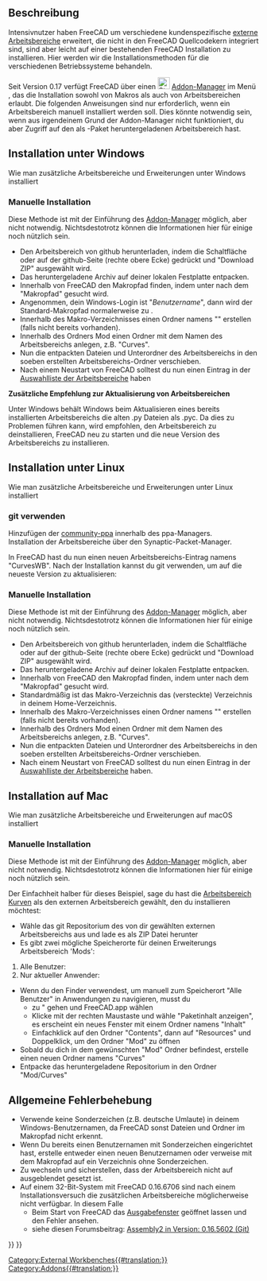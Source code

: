 <languages/>

{{TutorialInfo/de
|Topic=Programmierung
|Level=Mittelmäßiger Programmierer
|Time=15 Minuten
|FCVersion=Alle
|Author=[[User:R-Frank|r-frank]]
|Files=keine
}}

<span id="Description"></span>
==Beschreibung==

Intensivnutzer haben FreeCAD um verschiedene kundenspezifische [[external workbenches/de|externe Arbeitsbereiche]] erweitert, die nicht in den FreeCAD Quellcodekern integriert sind,
sind aber leicht auf einer bestehenden FreeCAD Installation zu installieren. Hier werden wir die Installationsmethoden für die verschiedenen Betriebssysteme behandeln.

{{Emphasis|Hinweis:}} Seit Version 0.17 verfügt FreeCAD über einen [[Image:Std_AddonMgr.svg|24px|link=Std_AddonMgr/de]] [[Std_AddonMgr/de|Addon-Manager]] im Menü {{MenuCommand|Werkzeuge → Addon-Manager}}, das die Installation sowohl von Makros als auch von Arbeitsbereichen erlaubt. Die folgenden Anweisungen sind nur erforderlich, wenn ein Arbeitsbereich manuell installiert werden soll. Dies könnte notwendig sein, wenn aus irgendeinem Grund der Addon-Manager nicht funktioniert, du aber Zugriff auf den als {{FileName|.zip}}-Paket heruntergeladenen Arbeitsbereich hast.

<div class="mw-collapsible mw-collapsed toccolours">

<span id="Installing_on_Windows"></span>
==Installation unter Windows==

Wie man zusätzliche Arbeitsbereiche und Erweiterungen unter Windows installiert
<div class="mw-collapsible-content">

<span id="Manual_Install"></span>
=== Manuelle Installation ===

{{Emphasis|Hinweis:}} Diese Methode ist mit der Einführung des [[Std_AddonMgr/de|Addon-Manager]] möglich, aber nicht notwendig. Nichtsdestotrotz können die Informationen hier für einige noch nützlich sein.

* Den Arbeitsbereich von github herunterladen, indem die Schaltfläche {{Button|Clone}} oder {{Button|Download}} auf der github-Seite (rechte obere Ecke) gedrückt und "Download ZIP" ausgewählt wird.
* Das heruntergeladene Archiv auf deiner lokalen Festplatte entpacken.
* Innerhalb von FreeCAD den Makropfad finden, indem unter {{MenuCommand|Bearbeiten → Einstellungen → Python→ Makro}} nach dem "Makropfad" gesucht wird.
* Angenommen, dein Windows-Login ist "''Benutzername''", dann wird der Standard-Makropfad {{FileName|%APPDATA%\FreeCAD\}} normalerweise zu {{FileName|C:\Users\''Benutzername''\Appdata\Roaming\FreeCAD}}.
* Innerhalb des Makro-Verzeichnisses einen Ordner namens "{{FileName|Mod}}"  erstellen (falls nicht bereits vorhanden). 
* Innerhalb des Ordners Mod einen Ordner mit dem Namen des Arbeitsbereichs anlegen, z.B. "Curves".
* Nun die entpackten Dateien und Unterordner des Arbeitsbereichs in den soeben erstellten Arbeitsbereichs-Ordner verschieben.
* Nach einem Neustart von FreeCAD solltest du nun einen Eintrag in der [[Std_Workbench/de|Auswahlliste der Arbeitsbereiche]] haben 

'''Zusätzliche Empfehlung zur Aktualisierung von Arbeitsbereichen'''

Unter Windows behält Windows beim Aktualisieren eines bereits installierten Arbeitsbereichs die alten .py Dateien als .pyc. Da dies zu Problemen führen kann, wird empfohlen, den Arbeitsbereich zu deinstallieren, FreeCAD neu zu starten und die neue Version des Arbeitsbereichs zu installieren.
</div> <!-- END of Windows section collapsible div. Please do not remove ---> 
</div> <!-- END of Windows section collapsible div. Please do not remove ---> 

<div class="mw-collapsible mw-collapsed toccolours">

<span id="Installing_on_Linux"></span>
==Installation unter Linux ==

Wie man zusätzliche Arbeitsbereiche und Erweiterungen unter Linux installiert
<div class="mw-collapsible-content">

<span id="Using_git"></span>
===git verwenden===

Hinzufügen der [https://launchpad.net/~freecad-community/+archive/ubuntu/ppa community-ppa] innerhalb des ppa-Managers.<br />
Installation der Arbeitsbereiche über den Synaptic-Packet-Manager.

{{Code|code=
$ sudo apt-get install git python-numpy python-pyside
$ mkdir ~/.FreeCAD/Mod
$ cd ~/.FreeCAD/Mod
$ git clone  https://github.com/tomate44/CurvesWB.git
}}

In FreeCAD hast du nun einen neuen Arbeitsbereichs-Eintrag namens "CurvesWB". Nach der Installation kannst du git verwenden, um auf die neueste Version zu aktualisieren:

{{Code|code=
$ cd ~/.FreeCAD/Mod/CurvesWB
$ git pull
$ rm *.pyc
}}

<span id="Manual_Installation"></span>
=== Manuelle Installation ===

{{Emphasis|Hinweis:}} Diese Methode ist mit der Einführung des [[Std_AddonMgr/de|Addon-Manager]] möglich, aber nicht notwendig. Nichtsdestotrotz können die Informationen hier für einige noch nützlich sein.

* Den Arbeitsbereich von github herunterladen, indem die Schaltfläche {{Button|Clone}} oder {{Button|Download}} auf der github-Seite (rechte obere Ecke) gedrückt und "Download ZIP" ausgewählt wird.
* Das heruntergeladene Archiv auf deiner lokalen Festplatte entpacken.
* Innerhalb von FreeCAD den Makropfad finden, indem unter {{MenuCommand|Bearbeiten → Einstellungen → Python→ Makro}} nach dem "Makropfad" gesucht wird.
* Standardmäßig ist das Makro-Verzeichnis das (versteckte) Verzeichnis {{MenuCommand|./.FreeCAD/}} in deinem Home-Verzeichnis.
* Innerhalb des Makro-Verzeichnisses einen Ordner namens "{{FileName|Mod}}"  erstellen (falls nicht bereits vorhanden).
* Innerhalb des Ordners Mod einen Ordner mit dem Namen des Arbeitsbereichs anlegen, z.B. "Curves".
* Nun die entpackten Dateien und Unterordner des Arbeitsbereichs in den soeben erstellten Arbeitsbereichs-Ordner verschieben.
* Nach einem Neustart von FreeCAD solltest du nun einen Eintrag in der [[Std_Workbench/de|Auswahlliste der Arbeitsbereiche]] haben. 

</div> <!-- END of Windows section collapsible div. Please do not remove ---> 
</div> <!-- END of Windows section collapsible div. Please do not remove ---> 

<div class="mw-collapsible mw-collapsed toccolours">
==Installation auf Mac==

Wie man zusätzliche Arbeitsbereiche und Erweiterungen auf macOS installiert
<div class="mw-collapsible-content">

<span id="Manual_Installation"></span>
=== Manuelle Installation ===

{{Emphasis|Hinweis:}} Diese Methode ist mit der Einführung des [[Std_AddonMgr/de|Addon-Manager]] möglich, aber nicht notwendig. Nichtsdestotrotz können die Informationen hier für einige noch nützlich sein.

Der Einfachheit halber für dieses Beispiel, sage du hast die [[Curves Workbench/de|Arbeitsbereich Kurven]] als den externen Arbeitsbereich gewählt, den du installieren möchtest:
* Wähle das git Repositorium des von dir gewählten externen Arbeitsbereichs aus und lade es als ZIP Datei herunter
* Es gibt zwei mögliche Speicherorte für deinen Erweiterungs Arbeitsbereich 'Mods':
# Alle Benutzer: {{FileName|/Applications/FreeCAD.app/Contents/Resources/Mod}}
# Nur aktueller Anwender: {{FileName|/Users/myusername/Library/Application Support/FreeCAD/Mod}}
* Wenn du den Finder verwendest, um manuell zum Speicherort "Alle Benutzer" in Anwendungen zu navigieren, musst du 
** zu {{FileName|/Applications}}" gehen und   FreeCAD.app wählen
** Klicke mit der rechten Maustaste und wähle  "Paketinhalt anzeigen", es erscheint ein neues Fenster mit einem Ordner namens "Inhalt"
** Einfachklick auf den Ordner "Contents", dann auf "Resources" und Doppelklick, um den Ordner "Mod" zu öffnen
* Sobald du dich in dem gewünschten "Mod" Ordner befindest, erstelle einen neuen Ordner namens "Curves"
* Entpacke das heruntergeladene Repositorium in den Ordner "Mod/Curves"
</div> <!-- END of Windows section collapsible div. Please do not remove ---> 
</div> <!-- END of Windows section collapsible div. Please do not remove ---> 

<span id="General_troubleshooting"></span>
==Allgemeine Fehlerbehebung==

<div class="mw-translate-fuzzy">
* Verwende keine Sonderzeichen (z.B. deutsche Umlaute) in deinem Windows-Benutzernamen, da FreeCAD sonst Dateien und Ordner im Makropfad nicht erkennt.
* Wenn Du bereits einen Benutzernamen mit Sonderzeichen eingerichtet hast, erstelle entweder einen neuen Benutzernamen oder verweise mit dem Makropfad auf ein Verzeichnis ohne Sonderzeichen.
* Zu {{MenuCommand|Bearbeiten → Einstellungen → Arbeitsbereiche}} wechseln und sicherstellen, dass der Arbeitsbereich nicht auf ausgeblendet gesetzt ist.
* Auf einem 32-Bit-System mit FreeCAD 0.16.6706 sind nach einem Installationsversuch die zusätzlichen Arbeitsbereiche möglicherweise nicht verfügbar. In diesem Falle
** Beim Start von FreeCAD das [[report_view/de|Ausgabefenster]] geöffnet lassen und den Fehler ansehen.
** siehe diesen Forumsbeitrag: [http://forum.freecadweb.org/viewtopic.php?t=12839#p102933 Assembly2 in Version: 0.16.5602 (Git)]
</div>


{{Userdocnavi{{#translation:}}}}
{{Powerdocnavi{{#translation:}}}}
[[Category:External Workbenches{{#translation:}}]]
[[Category:Addons{{#translation:}}]]